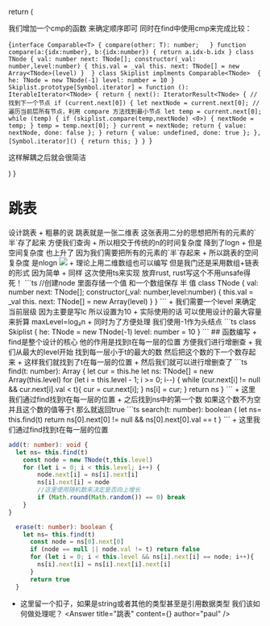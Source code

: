   return (
    <div className="prose dark:prose-invert max-w-none">
      <p>我们增加一个cmp的函数 来确定顺序即可 同时在find中使用cmp来完成比较：</p>
      <SyntaxHighlighter language="typescript" style={docco}>
        {`interface Comparable<T> {
  compare(other: T): number;  
}
function compare(a:{idx:number}, b:{idx:number}) {
  return a.idx-b.idx
}
class TNode {
  val: number
  next: TNode[];
  constructor(_val: number,level:number) {
      this.val = _val
      this. next: TNode[] = new Array<TNode>(level)
  } 
}
class Skiplist implments Comparable<TNode>  {
  he: TNode = new TNode(-1)
      level: number = 10
}
Skiplist.prototype[Symbol.iterator] = function (): IterableIterator<TNode> {
 return {
    next(): IteratorResult<TNode> {
      // 找到下一个节点
      if (current.next[0]) {
        let nextNode = current.next[0];
        // 遍历当前层所有节点，利用 compare 方法找到最小节点
        let temp = current.next[0];
        while (temp) {
          if (skiplist.compare(temp,nextNode) <0>) {
            nextNode = temp;
          }
          temp = temp.next[0];
        }
        current = nextNode;
        return { value: nextNode, done: false };
      }
      return { value: undefined, done: true };
    },
    [Symbol.iterator]() {
      return this;
    }
}
`}
      </SyntaxHighlighter>
      <p>这样解耦之后就会很简洁</p>
    </div>
  )
}

# 跳表
<Link href="https://leetcode.cn/problems/design-skiplist/" className="h2">设计跳表</Link>
+ 粗暴的说 跳表就是一张二维表 这张表用二分的思想把所有的元素的`半`存了起来 方便我们查询
+ 所以相交于传统的n的时间复杂度 降到了logn
+ 但是空间复杂度 也上升了 因为我们需要把所有的元素的`半`存起来
+ 所以跳表的空间复杂度 是nlogn
<Image src="/imgs/skipList.png" className='w-full'/>
+ 理论上用二维数组也可以编写 但是我门还是采用数组+链表的形式 因为简单
+ 同样 这次使用ts来实现 放弃rust, rust写这个<span className='bold'>不用unsafe得死！</span>
```ts
//创建node 里面存储一个值 和一个数组保存 半 值
class TNode {
  val: number
  next: TNode[];
  constructor(_val: number,level:number) {
      this.val = _val
      this. next: TNode[] = new Array<TNode>(level)
  } 
}
```
+ 我们需要一个level 来确定当前层级 因为主要是写lc 所以设置为10
+ 实际使用的话 可以使用设计的最大容量来折算 maxLevel=log₂n
+ 同时为了方便处理 我们使用-1作为头结点 
```ts
class Skiplist {
  he: TNode = new TNode(-1)
      level: number = 10
}
```
## 函数编写
+ find是整个设计的核心 他的作用是找到t在每一层的位置 方便我们进行增删查
+ 我们从最大的level开始 找到每一层小于t的最大的数 然后把这个数的下一个数存起来
+ 这样我们就找到了t在每一层的位置
+ 然后我们就可以进行增删查了
```ts
 find(t: number): Array<TNode> {
      let cur = this.he
      let ns: TNode[] = new Array<TNode>(this.level)
      for (let i = this.level - 1; i >= 0; i--) {
          while (cur.next[i] != null && cur.next[i].val < t){
            cur = cur.next[i];
          }
          ns[i] = cur;
      }
      return ns
  }
```
+ 这里我们通过find找到t在每一层的位置
+ 之后找到ns中的第一个数 如果这个数不为空 并且这个数的值等于t 那么就返回true
```ts
  search(t: number): boolean {
     let ns= this.find(t)
      return ns[0].next[0] != null && ns[0].next[0].val == t
  }
  ```
  + 这里我们通过find找到t在每一层的位置

  ```ts
  add(t: number): void {
    let ns= this.find(t)
      const node = new TNode(t,this.level)
      for (let i = 0; i < this.level; i++) {
          node.next[i] = ns[i].next[i]
          ns[i].next[i] = node
          //这里使用随机数来决定是否向上增长
          if (Math.round(Math.random()) == 0) break
      }
  }
```

```ts
  erase(t: number): boolean {
    let ns= this.find(t)
      const node = ns[0].next[0]
      if (node == null || node.val != t) return false
      for (let i = 0; i < this.level && ns[i].next[i] == node; i++){
        ns[i].next[i] = ns[i].next[i].next[i]
      }
      return true
  }
```
+ 这里留一个扣子，如果是string或者其他的类型甚至是引用数据类型 我们该如何做处理呢？
<Answer title="跳表" content={<AnsContent/>} author="paul" />